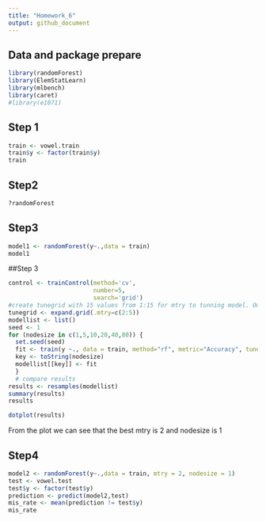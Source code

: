 ```yaml
---
title: "Homework_6"
output: github_document
---
```


## Data and package prepare
```r
library(randomForest)
library(ElemStatLearn)
library(mlbench)
library(caret)
#library(e1071)
```

## Step 1
```r
train <- vowel.train
train$y <- factor(train$y)
train
```

## Step2
```r
?randomForest
```

## Step3
```r
model1 <- randomForest(y~.,data = train)
model1
```



##Step 3
```r
control <- trainControl(method='cv', 
                        number=5, 
                        search='grid')
#create tunegrid with 15 values from 1:15 for mtry to tunning model. Our train function will change number of entry variable at each split according to tunegrid. 
tunegrid <- expand.grid(.mtry=c(2:5))
modellist <- list()
seed <- 1
for (nodesize in c(1,5,10,20,40,80)) {
  set.seed(seed)
  fit <- train(y ~., data = train, method="rf", metric="Accuracy", tuneGrid=tunegrid, trControl=control, nodesize=nodesize)
  key <- toString(nodesize)
  modellist[[key]] <- fit
  }
  # compare results
results <- resamples(modellist)
summary(results)
results
```

```r
dotplot(results)
```
From the plot we can see that the best mtry is 2 and nodesize is 1

## Step4
```r
model2 <- randomForest(y~.,data = train, mtry = 2, nodesize = 1)
test <- vowel.test
test$y <- factor(test$y)
prediction <- predict(model2,test)
mis_rate <- mean(prediction != test$y)
mis_rate
```

